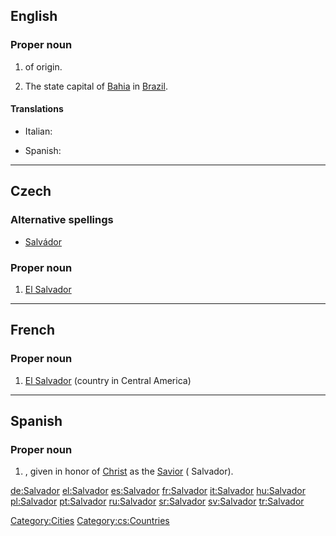 {{see|salvador}}
==English==

===Proper noun===
{{en-proper-noun}}

# {{given name|male||}} of {{S.}} origin.
# The state capital of [[Bahia]] in [[Brazil]].

====Translations====
{{trans-top|male given name}}
*Italian: {{t+|it|Salvatore}}
{{trans-mid}}
*Spanish: {{t+|es|Salvador}}
{{trans-bottom}}

[[Category:Cities]]

----

==Czech==

===Alternative spellings===
* [[Salvádor]]

===Proper noun===
{{cs-proper noun|g=m}}

# [[El Salvador]]

[[Category:cs:Countries]]

----

==French==
{{wikipedia|lang=fr}}

===Proper noun===
{{infl|fr|proper noun}}

# [[El Salvador]] (country in Central America)

{{tbot entry|French|El Salvador|2008|April|fr}}

----

==Spanish==

===Proper noun===
{{infl|es|proper noun}}

# {{given name|male||es:}}, given in honor of [[Christ]] as the [[Savior]] ( Salvador).

[[de:Salvador]]
[[el:Salvador]]
[[es:Salvador]]
[[fr:Salvador]]
[[it:Salvador]]
[[hu:Salvador]]
[[pl:Salvador]]
[[pt:Salvador]]
[[ru:Salvador]]
[[sr:Salvador]]
[[sv:Salvador]]
[[tr:Salvador]]